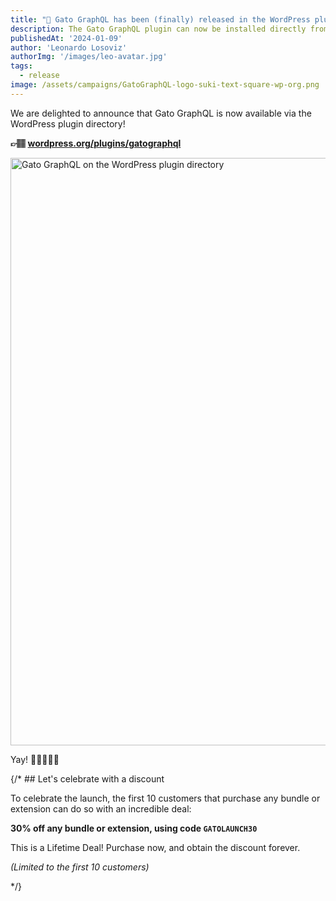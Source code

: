 ```yaml
---
title: "🥳 Gato GraphQL has been (finally) released in the WordPress plugin directory"
description: The Gato GraphQL plugin can now be installed directly from within your WordPress site
publishedAt: '2024-01-09'
author: 'Leonardo Losoviz'
authorImg: '/images/leo-avatar.jpg'
tags:
  - release
image: /assets/campaigns/GatoGraphQL-logo-suki-text-square-wp-org.png
---
```


We are delighted to announce that Gato GraphQL is now available via the WordPress plugin directory!

**👉🏽 [wordpress.org/plugins/gatographql](https://wordpress.org/plugins/gatographql/)**

<a href="https://wordpress.org/plugins/gatographql/" target="_blank">

<Image
  src="/images/gatographql-on-wordpress-plugin-directory.png"
  width="1024"
  height="940"
  alt="Gato GraphQL on the WordPress plugin directory"
  caption="Gato GraphQL on the WordPress plugin directory"
/>

</a>

Yay! 🎉🥳🙌🎈🥂

{/* ## Let's celebrate with a discount

To celebrate the launch, the first 10 customers that purchase any bundle or extension can do so with an incredible deal:

<Banner type='success'>

**30% off any bundle or extension, using code `GATOLAUNCH30`**

This is a Lifetime Deal! Purchase now, and obtain the discount forever.

_(Limited to the first 10 customers)_

</Banner> */}
